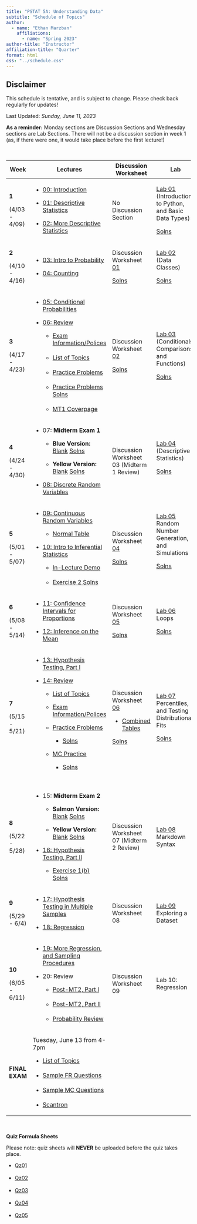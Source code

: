 ```yaml
---
title: "PSTAT 5A: Understanding Data"
subtitle: "Schedule of Topics"
author:
  - name: "Ethan Marzban"
    affiliations:
      - name: "Spring 2023"
author-title: "Instructor"
affiliation-title: "Quarter"
format: html
css: "../schedule.css"
---
```


::: callout-caution
## Disclaimer

This schedule is tentative, and is subject to change. Please check back regularly for updates!
:::

Last Updated: *Sunday, June 11, 2023*\

**As a reminder:** Monday sections are Discussion Sections and Wednesday sections are Lab Sections. There will not be a discussion section in week 1 (as, if there were one, it would take place before the first lecture!)

\

+----------------+----------------------------------------------------------------------------------------------------------------------------------------------------------------------------------------------------------------------------------------------------------+-----------------------------------------------------------------------------------------------------------------------------------+----------------------------------------------------------------------------------------------------------------------------------------------------------+
| Week           | Lectures                                                                                                                                                                                                                                                 | Discussion Worksheet                                                                                                              | Lab                                                                                                                                                      |
+================+==========================================================================================================================================================================================================================================================+===================================================================================================================================+==========================================================================================================================================================+
| **1**          | -   <a href = "Lectures/Lecture00/Lec00.html" class = "button label-outline" target = "_blank">00: Introduction</a> <br />                                                                                                                               | No Discussion Section                                                                                                             | <a href = "Labs/Lab01_v2/lab01_v2.qmd" class = "button label-outline" target = "_blank">Lab 01</a> <br /> (Introduction to Python, and Basic Data Types) |
|                |                                                                                                                                                                                                                                                          |                                                                                                                                   |                                                                                                                                                          |
| (4/03 - 4/09)  | -   <a href = "Lectures/Lecture01/Lec01_v2.html" class = "button label-outline" target = "_blank">01: Descriptive Statistics</a> <br />                                                                                                                  |                                                                                                                                   | <a href = "../Files/Labs/Lab01_Solns.pdf" class = "button label-outline" target = "_blank">Solns <br />                                                  |
|                |                                                                                                                                                                                                                                                          |                                                                                                                                   |                                                                                                                                                          |
|                | -   <a href = "Lectures/Lecture02/Lec02.html" class = "button label-outline" target = "_blank">02: More Descriptive Statistics</a> <br />                                                                                                                |                                                                                                                                   |                                                                                                                                                          |
+----------------+----------------------------------------------------------------------------------------------------------------------------------------------------------------------------------------------------------------------------------------------------------+-----------------------------------------------------------------------------------------------------------------------------------+----------------------------------------------------------------------------------------------------------------------------------------------------------+
| **2**          | -   <a href = "Lectures/Lecture03/Lec03.html" class = "button label-outline" target = "_blank">03: Intro to Probability</a> <br />                                                                                                                       | Discussion Worksheet <a href = "../Files/Wkshts/Wksht01_blank.pdf" class = "button label-outline" target = "_blank">01</a> <br /> | <a href = "Labs/Lab02/lab02.qmd" class = "button label-outline" target = "_blank">Lab 02</a> <br /> (Data Classes)                                       |
|                |                                                                                                                                                                                                                                                          |                                                                                                                                   |                                                                                                                                                          |
| (4/10 - 4/16)  | -   <a href = "Lectures/Lecture04/Lec04.html" class = "button label-outline" target = "_blank">04: Counting</a> <br />                                                                                                                                   | <a href = "../Files/Wkshts/Wksht01_solns.pdf" class = "button label-outline" target = "_blank">Solns <br />                       | <a href = "../Files/Labs/Lab02_Solns.pdf" class = "button label-outline" target = "_blank">Solns <br />                                                  |
+----------------+----------------------------------------------------------------------------------------------------------------------------------------------------------------------------------------------------------------------------------------------------------+-----------------------------------------------------------------------------------------------------------------------------------+----------------------------------------------------------------------------------------------------------------------------------------------------------+
| **3**          | -   <a href = "Lectures/Lecture05/Lec05.html" class = "button label-outline" target = "_blank">05: Conditional Probabilities</a> <br />                                                                                                                  | Discussion Worksheet <a href = "../Files/Wkshts/Wksht02_blank.pdf" class = "button label-outline" target = "_blank">02</a> <br /> | <a href = "Labs/Lab03/lab03.qmd" class = "button label-outline" target = "_blank">Lab 03</a> <br />(Conditionals, Comparisons, and Functions)            |
|                |                                                                                                                                                                                                                                                          |                                                                                                                                   |                                                                                                                                                          |
| (4/17 - 4/23)  | -   <a href = "Lectures/MT1Rev/mt1_rev_slides.html" class = "button label-outline" target = "_blank">06: Review</a> <br />                                                                                                                               | <a href = "../Files/Wkshts/Wksht02_solns.pdf" class = "button label-outline" target = "_blank">Solns <br />                       | <a href = "../Files/Labs/Lab03_Solns.pdf" class = "button label-outline" target = "_blank">Solns <br />                                                  |
|                |                                                                                                                                                                                                                                                          |                                                                                                                                   |                                                                                                                                                          |
|                |     -   <a href = "../Files/ExamInfo/mt1_info.pdf" class = "button label-outline" target = "_blank">Exam Information/Polices</a> <br />\                                                                                                                 |                                                                                                                                   |                                                                                                                                                          |
|                |     -   <a href = "../Files/ExamInfo/mt1_topics.pdf" class = "button label-outline" target = "_blank">List of Topics</a> <br />\                                                                                                                         |                                                                                                                                   |                                                                                                                                                          |
|                |     -   <a href = "../Files/ExamInfo/mt1_practice_problems.pdf" class = "button label-outline" target = "_blank">Practice Problems</a> <br />\                                                                                                           |                                                                                                                                   |                                                                                                                                                          |
|                |     -   <a href = "../Files/ExamInfo/mt1_practice_problems_solns.pdf" class = "button label-outline" target = "_blank">Practice Problems Solns</a> <br />\                                                                                               |                                                                                                                                   |                                                                                                                                                          |
|                |     -   <a href = "../Files/ExamInfo/mt1_coverpage.pdf" class = "button label-outline" target = "_blank">MT1 Coverpage</a> <br />                                                                                                                        |                                                                                                                                   |                                                                                                                                                          |
+----------------+----------------------------------------------------------------------------------------------------------------------------------------------------------------------------------------------------------------------------------------------------------+-----------------------------------------------------------------------------------------------------------------------------------+----------------------------------------------------------------------------------------------------------------------------------------------------------+
| **4**          | -   07: **Midterm Exam 1**                                                                                                                                                                                                                               | Discussion Worksheet 03 (Midterm 1 Review)                                                                                        | <a href = "Labs/Lab04/lab04.qmd" class = "button label-outline" target = "_blank">Lab 04</a> <br />(Descriptive Statistics)                              |
|                |                                                                                                                                                                                                                                                          |                                                                                                                                   |                                                                                                                                                          |
| (4/24 - 4/30)  |     -   **Blue Version:** <a href = "../Files/Exams/MT1_Blue_Blank.pdf" class = "button label-outline" target = "_blank">Blank</a> <a href = "../Files/Exams/MT1_Blue_Solns.pdf" class = "button label-outline" target = "_blank">Solns</a> <br />       |                                                                                                                                   | <a href = "../Files/Labs/Lab04_Solns.pdf" class = "button label-outline" target = "_blank">Solns <br /></a> <br />                                       |
|                |                                                                                                                                                                                                                                                          |                                                                                                                                   |                                                                                                                                                          |
|                |     -   **Yellow Version:** <a href = "../Files/Exams/MT1_Yellow_Blank.pdf" class = "button label-outline" target = "_blank">Blank</a> <a href = "../Files/Exams/MT1_Yellow_Solns.pdf" class = "button label-outline" target = "_blank">Solns</a> <br /> |                                                                                                                                   |                                                                                                                                                          |
|                |                                                                                                                                                                                                                                                          |                                                                                                                                   |                                                                                                                                                          |
|                | -   <a href = "Lectures/Lecture08/Lec08.html" class = "button label-outline" target = "_blank">08: Discrete Random Variables</a> <br />                                                                                                                  |                                                                                                                                   |                                                                                                                                                          |
+----------------+----------------------------------------------------------------------------------------------------------------------------------------------------------------------------------------------------------------------------------------------------------+-----------------------------------------------------------------------------------------------------------------------------------+----------------------------------------------------------------------------------------------------------------------------------------------------------+
| **5**          | -   <a href = "Lectures/Lecture09/Lec09.html" class = "button label-outline" target = "_blank">09: Continuous Random Variables</a> <br />                                                                                                                | Discussion Worksheet <a href = "../Files/Wkshts/Wksht04_blank.pdf" class = "button label-outline" target = "_blank">04</a> <br /> | <a href = "Labs/Lab05/lab05.qmd" class = "button label-outline" target = "_blank">Lab 05</a> <br /> Random Number Generation, and Simulations            |
|                |                                                                                                                                                                                                                                                          |                                                                                                                                   |                                                                                                                                                          |
| (5/01 - 5/07)  |     -   <a href = "../Files/Tables/Normal_Table.pdf" class = "button label-outline" target = "_blank">Normal Table</a>                                                                                                                                   | <a href = "../Files/Wkshts/Wksht04_solns.pdf" class = "button label-outline" target = "_blank">Solns <br /></a>                   | <a href = "../Files/Labs/Lab05_Solns.pdf" class = "button label-outline" target = "_blank">Solns </a><br />                                              |
|                |                                                                                                                                                                                                                                                          |                                                                                                                                   |                                                                                                                                                          |
|                | -   <a href = "Lectures/Lecture10/Lec10.html" class = "button label-outline" target = "_blank">10: Intro to Inferential Statistics</a> <br />                                                                                                            |                                                                                                                                   | <br />                                                                                                                                                   |
|                |                                                                                                                                                                                                                                                          |                                                                                                                                   |                                                                                                                                                          |
|                |     -   <a href = "Lectures/Lecture10/Lec10_Demo.pdf" class = "button label-outline" target = "_blank">In-Lecture Demo</a> <br />\                                                                                                                       |                                                                                                                                   |                                                                                                                                                          |
|                |     -   <a href = "Lectures/Lecture10/Lec10_Ex2.pdf" class = "button label-outline" target = "_blank">Exercise 2 Solns</a> <br />                                                                                                                        |                                                                                                                                   |                                                                                                                                                          |
+----------------+----------------------------------------------------------------------------------------------------------------------------------------------------------------------------------------------------------------------------------------------------------+-----------------------------------------------------------------------------------------------------------------------------------+----------------------------------------------------------------------------------------------------------------------------------------------------------+
| **6**          | -   <a href = "Lectures/Lecture11/Lec11.html" class = "button label-outline" target = "_blank">11: Confidence Intervals for Proportions</a> <br />                                                                                                       | Discussion Worksheet <a href = "../Files/Wkshts/Wksht05_blank.pdf" class = "button label-outline" target = "_blank">05</a> <br /> | <a href = "Labs/Lab06/lab06.qmd" class = "button label-outline" target = "_blank">Lab 06</a> <br />Loops\                                                |
|                |                                                                                                                                                                                                                                                          |                                                                                                                                   |                                                                                                                                                          |
| (5/08 - 5/14)  | -   <a href = "Lectures/Lecture12/Lec12.html" class = "button label-outline" target = "_blank">12: Inference on the Mean</a> <br />                                                                                                                      | <a href = "../Files/Wkshts/Wksht05_solns.pdf" class = "button label-outline" target = "_blank">Solns <br />                       | <a href = "../Files/Labs/Lab06_Solns.pdf" class = "button label-outline" target = "_blank">Solns </a><br />                                              |
+----------------+----------------------------------------------------------------------------------------------------------------------------------------------------------------------------------------------------------------------------------------------------------+-----------------------------------------------------------------------------------------------------------------------------------+----------------------------------------------------------------------------------------------------------------------------------------------------------+
| **7**          | -   <a href = "Lectures/Lecture13/Lec13.html" class = "button label-outline" target = "_blank">13: Hypothesis Testing, Part I</a> <br />                                                                                                                 | Discussion Worksheet <a href = "../Files/Wkshts/Wksht06_blank.pdf" class = "button label-outline" target = "_blank">06</a> <br /> | <a href = "Labs/Lab07/lab07.qmd" class = "button label-outline" target = "_blank">Lab 07</a> <br />Percentiles, and Testing Distributional Fits          |
|                |                                                                                                                                                                                                                                                          |                                                                                                                                   |                                                                                                                                                          |
| (5/15 - 5/21)  | -   <a href = "Lectures/MT2Rev/mt2rev.qmd" class = "button label-outline" target = "_blank">14: Review</a> <br />                                                                                                                                        | -   <a href = "../Files/Tables/Combined_Tables.pdf" class = "button label-outline" target = "_blank">Combined Tables</a>          | <a href = "../Files/Labs/Lab07_Solns.pdf" class = "button label-outline" target = "_blank">Solns </a><br />                                              |
|                |                                                                                                                                                                                                                                                          |                                                                                                                                   |                                                                                                                                                          |
|                |     -   <a href = "../Files/ExamInfo/mt2_topics.pdf" class = "button label-outline" target = "_blank">List of Topics</a> <br />                                                                                                                          | <a href = "../Files/Wkshts/Wksht06_solns.pdf" class = "button label-outline" target = "_blank">Solns <br />                       |                                                                                                                                                          |
|                |                                                                                                                                                                                                                                                          |                                                                                                                                   |                                                                                                                                                          |
|                |     -   <a href = "../Files/ExamInfo/mt2_info.pdf" class = "button label-outline" target = "_blank">Exam Information/Polices</a> <br />                                                                                                                  |                                                                                                                                   |                                                                                                                                                          |
|                |                                                                                                                                                                                                                                                          |                                                                                                                                   |                                                                                                                                                          |
|                |     -   <a href = "../Files/ExamInfo/mt2_pp_part1.pdf" class = "button label-outline" target = "_blank">Practice Problems</a> <br />                                                                                                                     |                                                                                                                                   |                                                                                                                                                          |
|                |                                                                                                                                                                                                                                                          |                                                                                                                                   |                                                                                                                                                          |
|                |         -   <a href = "../Files/ExamInfo/mt2_pp_part1_solns.pdf" class = "button label-outline" target = "_blank">Solns</a> <br />                                                                                                                       |                                                                                                                                   |                                                                                                                                                          |
|                |                                                                                                                                                                                                                                                          |                                                                                                                                   |                                                                                                                                                          |
|                |     -   <a href = "../Files/ExamInfo/mt2_mc_prac.pdf" class = "button label-outline" target = "_blank">MC Practice</a> <br />                                                                                                                            |                                                                                                                                   |                                                                                                                                                          |
|                |                                                                                                                                                                                                                                                          |                                                                                                                                   |                                                                                                                                                          |
|                |         -   <a href = "../Files/ExamInfo/mt2_mc_prac_solns.pdf" class = "button label-outline" target = "_blank">Solns</a> <br />\                                                                                                                       |                                                                                                                                   |                                                                                                                                                          |
+----------------+----------------------------------------------------------------------------------------------------------------------------------------------------------------------------------------------------------------------------------------------------------+-----------------------------------------------------------------------------------------------------------------------------------+----------------------------------------------------------------------------------------------------------------------------------------------------------+
| **8**          | -   15: **Midterm Exam 2**                                                                                                                                                                                                                               | Discussion Worksheet 07 (Midterm 2 Review)                                                                                        | <a href = "Labs/Lab08/lab08.qmd" class = "button label-outline" target = "_blank">Lab 08</a> <br />Markdown Syntax                                       |
|                |                                                                                                                                                                                                                                                          |                                                                                                                                   |                                                                                                                                                          |
| (5/22 - 5/28)  |     -   **Salmon Version:** <a href = "../Files/Exams/MT2_Salmon_Blank.pdf" class = "button label-outline" target = "_blank">Blank</a> <a href = "../Files/Exams/MT2_Salmon_Solns.pdf" class = "button label-outline" target = "_blank">Solns</a> <br /> |                                                                                                                                   |                                                                                                                                                          |
|                |                                                                                                                                                                                                                                                          |                                                                                                                                   |                                                                                                                                                          |
|                |     -   **Yellow Version:** <a href = "../Files/Exams/MT2_Yellow_Blank.pdf" class = "button label-outline" target = "_blank">Blank</a> <a href = "../Files/Exams/MT2_Yellow_Solns.pdf" class = "button label-outline" target = "_blank">Solns</a> <br /> |                                                                                                                                   |                                                                                                                                                          |
|                |                                                                                                                                                                                                                                                          |                                                                                                                                   |                                                                                                                                                          |
|                | -   <a href = "Lectures/Lecture16/Lec16.html" class = "button label-outline" target = "_blank">16: Hypothesis Testing, Part II</a> <br />                                                                                                                |                                                                                                                                   |                                                                                                                                                          |
|                |                                                                                                                                                                                                                                                          |                                                                                                                                   |                                                                                                                                                          |
|                |     -   <a href = "Lectures/Lecture16/Lec16_Ex1.pdf" class = "button label-outline" target = "_blank">Exercise 1(b) Solns</a> <br />                                                                                                                     |                                                                                                                                   |                                                                                                                                                          |
+----------------+----------------------------------------------------------------------------------------------------------------------------------------------------------------------------------------------------------------------------------------------------------+-----------------------------------------------------------------------------------------------------------------------------------+----------------------------------------------------------------------------------------------------------------------------------------------------------+
| **9**          | -   <a href = "Lectures/Lecture17/Lec17.html" class = "button label-outline" target = "_blank">17: Hypothesis Testing in Multiple Samples</a> <br />                                                                                                     | Discussion Worksheet 08                                                                                                           | <a href = "Labs/Lab09/lab09.qmd" class = "button label-outline" target = "_blank">Lab 09</a> <br />Exploring a Dataset                                   |
|                |                                                                                                                                                                                                                                                          |                                                                                                                                   |                                                                                                                                                          |
| (5/29 - 6/4)   | -   <a href = "Lectures/Lecture18/Lec18.html" class = "button label-outline" target = "_blank">18: Regression</a> <br />                                                                                                                                 |                                                                                                                                   |                                                                                                                                                          |
+----------------+----------------------------------------------------------------------------------------------------------------------------------------------------------------------------------------------------------------------------------------------------------+-----------------------------------------------------------------------------------------------------------------------------------+----------------------------------------------------------------------------------------------------------------------------------------------------------+
| **10**         | -   <a href = "Lectures/Lecture19/Lec19.html" class = "button label-outline" target = "_blank">19: More Regression, and Sampling Procedures</a> <br />                                                                                                   | Discussion Worksheet 09                                                                                                           | Lab 10: Regression                                                                                                                                       |
|                |                                                                                                                                                                                                                                                          |                                                                                                                                   |                                                                                                                                                          |
| (6/05 - 6/11)  | -   20: Review                                                                                                                                                                                                                                           |                                                                                                                                   |                                                                                                                                                          |
|                |                                                                                                                                                                                                                                                          |                                                                                                                                   |                                                                                                                                                          |
|                |     -   <a href = "Lectures/Lecture20/Lec20.html" class = "button label-outline" target = "_blank">Post-MT2, Part I</a> <br />\                                                                                                                          |                                                                                                                                   |                                                                                                                                                          |
|                |     -   <a href = "Lectures/Corr_Reg/Corr_Reg.html" class = "button label-outline" target = "_blank">Post-MT2, Part II</a> <br />\                                                                                                                       |                                                                                                                                   |                                                                                                                                                          |
|                |     -   <a href = "Lectures/ProbRev/ProbRev.html" class = "button label-outline" target = "_blank">Probability Review</a> <br />                                                                                                                         |                                                                                                                                   |                                                                                                                                                          |
+----------------+----------------------------------------------------------------------------------------------------------------------------------------------------------------------------------------------------------------------------------------------------------+-----------------------------------------------------------------------------------------------------------------------------------+----------------------------------------------------------------------------------------------------------------------------------------------------------+
| **FINAL EXAM** | Tuesday, June 13 from 4-7pm                                                                                                                                                                                                                              |                                                                                                                                   |                                                                                                                                                          |
|                |                                                                                                                                                                                                                                                          |                                                                                                                                   |                                                                                                                                                          |
|                | -   <a href = "../Files/ExamInfo/final_topics.pdf" class = "button label-outline" target = "_blank">List of Topics</a> <br />\                                                                                                                           |                                                                                                                                   |                                                                                                                                                          |
|                | -   <a href = "../Files/Exams/Sample_FR.pdf" class = "button label-outline" target = "_blank">Sample FR Questions</a> <br />\                                                                                                                            |                                                                                                                                   |                                                                                                                                                          |
|                | -   <a href = "../Files/Exams/Sample_MC.pdf" class = "button label-outline" target = "_blank">Sample MC Questions</a> <br />\                                                                                                                            |                                                                                                                                   |                                                                                                                                                          |
|                | -   <a href = "../Files/Exams/Scantron.pdf" class = "button label-outline" target = "_blank">Scantron</a> <br />                                                                                                                                         |                                                                                                                                   |                                                                                                                                                          |
+----------------+----------------------------------------------------------------------------------------------------------------------------------------------------------------------------------------------------------------------------------------------------------+-----------------------------------------------------------------------------------------------------------------------------------+----------------------------------------------------------------------------------------------------------------------------------------------------------+

\

**Quiz Formula Sheets**

Please note: quiz sheets will **NEVER** be uploaded before the quiz takes place.

-   <a href = "../Files/QzSheets/qz01.pdf" class = "button label-outline" target = "_blank">Qz01</a> <br />\
-   <a href = "../Files/QzSheets/qz02.pdf" class = "button label-outline" target = "_blank">Qz02</a> <br />\
-   <a href = "../Files/QzSheets/qz03.pdf" class = "button label-outline" target = "_blank">Qz03</a> <br />\
-   <a href = "../Files/QzSheets/qz04.pdf" class = "button label-outline" target = "_blank">Qz04</a> <br />\
-   <a href = "../Files/QzSheets/qz05.pdf" class = "button label-outline" target = "_blank">Qz05</a> <br />
